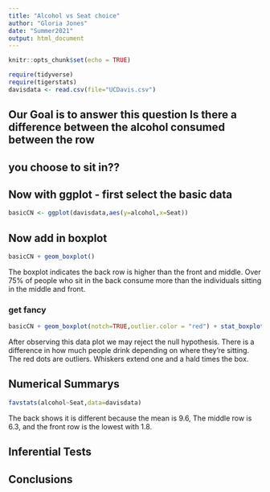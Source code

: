 ```yaml
---
title: "Alcohol vs Seat choice"
author: "Gloria Jones"
date: "Summer2021"
output: html_document
---
```


```r
knitr::opts_chunk$set(echo = TRUE)
```

```r
require(tidyverse)
require(tigerstats)
davisdata <- read.csv(file="UCDavis.csv")
```
## Our Goal is to answer this question Is there a difference between the alcohol consumed between the row
## you choose to sit in??

## Now with ggplot - first select the basic data

```r
basicCN <- ggplot(davisdata,aes(y=alcohol,x=Seat))
```
## Now add in boxplot

```r
basicCN + geom_boxplot()
```

The boxplot indicates the back row is higher than the front and middle.  Over 75% of people who sit in the back consume more than the individuals sitting in the middle and front. 
    
### get fancy  

```r
basicCN + geom_boxplot(notch=TRUE,outlier.color = "red") + stat_boxplot(geom ='errorbar') + labs(title="Fancy notch boxplot \n with 2 lines")
```

After observing this data plot we may reject the null hypothesis. There is a difference in how much people drink depending on where they're sitting. The red dots are outliers. Whiskers extend one and a hald times the box.  
  
## Numerical Summarys 

```r
favstats(alcohol~Seat,data=davisdata)
```
The back shows it is different because the mean is 9.6, The middle row is 6.3, and the front row is the lowest with 1.8.
  
## Inferential Tests

## Conclusions


